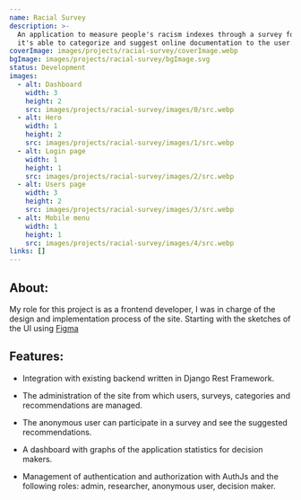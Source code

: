 ```yaml
---
name: Racial Survey
description: >-
  An application to measure people's racism indexes through a survey format,
  it's able to categorize and suggest online documentation to the user.
coverImage: images/projects/racial-survey/coverImage.webp
bgImage: images/projects/racial-survey/bgImage.svg
status: Development
images:
  - alt: Dashboard
    width: 3
    height: 2
    src: images/projects/racial-survey/images/0/src.webp
  - alt: Hero
    width: 1
    height: 2
    src: images/projects/racial-survey/images/1/src.webp
  - alt: Login page
    width: 1
    height: 1
    src: images/projects/racial-survey/images/2/src.webp
  - alt: Users page
    width: 3
    height: 2
    src: images/projects/racial-survey/images/3/src.webp
  - alt: Mobile menu
    width: 1
    height: 1
    src: images/projects/racial-survey/images/4/src.webp
links: []
---
```

## About:

My role for this project is as a frontend developer, I was in charge of the design and implementation process of the site. Starting with the sketches of the UI using [Figma](https://www.figma.com/file/VDyg24Vdkc11scNHAceF4U/Design-with-shadcn%2Fui-\(Community\)?type=design\&node-id=93%3A424\&mode=design\&t=6y4Mu1QZvUycTz41-1)&#x20;

## Features:&#x20;

* Integration with existing backend written in Django Rest Framework.

* The administration of the site from which users, surveys, categories and recommendations are managed.&#x20;

* The anonymous user can participate in a survey and see the suggested recommendations.&#x20;

* A dashboard with graphs of the application statistics for decision makers.&#x20;

* Management of authentication and authorization with AuthJs and the following roles: admin, researcher, anonymous user, decision maker.
